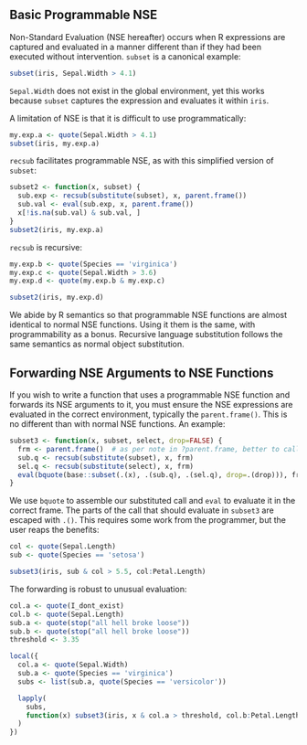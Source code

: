 ## Basic Programmable NSE

Non-Standard Evaluation (NSE hereafter) occurs when R expressions are
captured and evaluated in a manner different than if they had been executed
without intervention.  `subset` is a canonical example:

```r
subset(iris, Sepal.Width > 4.1)
```

`Sepal.Width` does not exist in the global environment, yet this works because
`subset` captures the expression and evaluates it within `iris`.

A limitation of NSE is that it is difficult to use programmatically:

```r
my.exp.a <- quote(Sepal.Width > 4.1)
subset(iris, my.exp.a)
```

`recsub` facilitates programmable NSE, as with this simplified version of
`subset`:

```r
subset2 <- function(x, subset) {
  sub.exp <- recsub(substitute(subset), x, parent.frame())
  sub.val <- eval(sub.exp, x, parent.frame())
  x[!is.na(sub.val) & sub.val, ]
}
subset2(iris, my.exp.a)
```

`recsub` is recursive:

```r
my.exp.b <- quote(Species == 'virginica')
my.exp.c <- quote(Sepal.Width > 3.6)
my.exp.d <- quote(my.exp.b & my.exp.c)

subset2(iris, my.exp.d)
```

We abide by R semantics so that programmable NSE functions are almost
identical to normal NSE functions.  Using it them is the same, with
programmability as a bonus.  Recursive language substitution follows the
same semantics as normal object substitution.

## Forwarding NSE Arguments to NSE Functions

If you wish to write a function that uses a programmable NSE function and
forwards its NSE arguments to it, you must ensure the NSE expressions are
evaluated in the correct environment, typically the `parent.frame()`.  This is
no different than with normal NSE functions.  An example:

```r
subset3 <- function(x, subset, select, drop=FALSE) {
  frm <- parent.frame()  # as per note in ?parent.frame, better to call here
  sub.q <- recsub(substitute(subset), x, frm)
  sel.q <- recsub(substitute(select), x, frm)
  eval(bquote(base::subset(.(x), .(sub.q), .(sel.q), drop=.(drop))), frm)
}
```

We use `bquote` to assemble our substituted call and `eval` to evaluate it in
the correct frame.  The parts of the call that should evaluate in `subset3` are
escaped with `.()`.  This requires some work from the programmer, but the user
reaps the benefits:

```r
col <- quote(Sepal.Length)
sub <- quote(Species == 'setosa')

subset3(iris, sub & col > 5.5, col:Petal.Length)
```

The forwarding is robust to unusual evaluation:

```r
col.a <- quote(I_dont_exist)
col.b <- quote(Sepal.Length)
sub.a <- quote(stop("all hell broke loose"))
sub.b <- quote(stop("all hell broke loose"))
threshold <- 3.35

local({
  col.a <- quote(Sepal.Width)
  sub.a <- quote(Species == 'virginica')
  subs <- list(sub.a, quote(Species == 'versicolor'))

  lapply(
    subs,
    function(x) subset3(iris, x & col.a > threshold, col.b:Petal.Length)
  )
})
```
